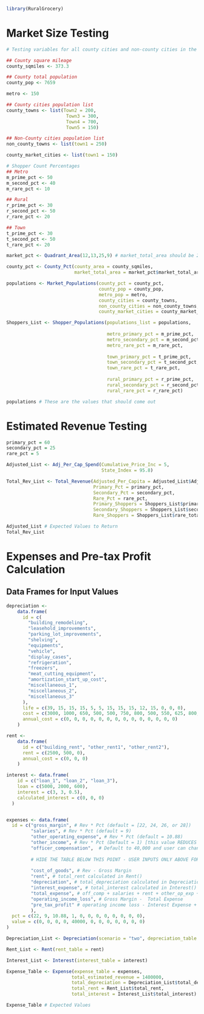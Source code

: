 
```r
library(RuralGrocery)
```

# Market Size Testing
```r
# Testing variables for all county cities and non-county cities in the market area

## County square mileage
county_sqmiles <- 373.3

## County total population
county_pop <- 7659

metro <- 150

## County cities population list
county_towns <- list(Town2 = 200,
                      Town3 = 300,
                      Town4 = 700,
                      Town5 = 150)

## Non-County cities population list
non_county_towns <- list(town1 = 250)

county_market_cities <- list(town1 = 150)

# Shopper Count Percentages
## Metro
m_prime_pct <- 50
m_second_pct <- 40
m_rare_pct <- 10

## Rural
r_prime_pct <- 30
r_second_pct <- 50
r_rare_pct <- 20

## Town
t_prime_pct <- 30
t_second_pct <- 50
t_rare_pct <- 20

```

```r
market_pct <- Quadrant_Area(12,13,25,9) # market_total_area should be 200

county_pct <- County_Pct(county_area = county_sqmiles, 
                         market_total_area = market_pct$market_total_area) # Should equal to .536

populations <- Market_Populations(county_pct = county_pct,
                                  county_pop = county_pop,
                                  metro_pop = metro, 
                                  county_cities = county_towns, 
                                  non_county_cities = non_county_towns,
                                  county_market_cities = county_market_cities) 

Shoppers_List <- Shopper_Populations(populations_list = populations, 
                                     
                                     metro_primary_pct = m_prime_pct, 
                                     metro_secondary_pct = m_second_pct, 
                                     metro_rare_pct = m_rare_pct,
                                     
                                     town_primary_pct = t_prime_pct, 
                                     town_secondary_pct = t_second_pct, 
                                     town_rare_pct = t_rare_pct,
                                     
                                     rural_primary_pct = r_prime_pct, 
                                     rural_secondary_pct = r_second_pct, 
                                     rural_rare_pct = r_rare_pct)
```

```r
populations # These are the values that should come out
```

# Estimated Revenue Testing

```r
primary_pct = 60
secondary_pct = 25
rare_pct = 5
```


```r
Adjusted_List <- Adj_Per_Cap_Spend(Cumulative_Price_Inc = 5, 
                                   State_Index = 95.8)

Total_Rev_List <- Total_Revenue(Adjusted_Per_Capita = Adjusted_List$Adjusted_CPI_State,
                                Primary_Pct = primary_pct,
                                Secondary_Pct = secondary_pct,
                                Rare_Pct = rare_pct, 
                                Primary_Shoppers = Shoppers_List$primary_total,
                                Secondary_Shoppers = Shoppers_List$secondary_total,
                                Rare_Shoppers = Shoppers_List$rare_total)
```

```r
Adjusted_List # Expected Values to Return
Total_Rev_List
```

# Expenses and Pre-tax Profit Calculation
## Data Frames for Input Values
```r
depreciation <-
    data.frame(
      id = c(
        "building_remodeling",
        "leasehold_improvements",
        "parking_lot_improvements",
        "shelving",
        "equipments",
        "vehicle",
        "display_cases",
        "refrigeration",
        "freezers",
        "meat_cutting_equipment",
        "amortization_start_up_cost",
        "miscellaneous_1",
        "miscellaneous_2",
        "miscellaneous_3"
      ),
      life = c(39, 15, 15, 15, 5, 5, 15, 15, 15, 12, 15, 0, 0, 0),
      cost = c(3000, 1000, 650, 500, 500, 750, 800, 500, 550, 625, 800, 0, 0, 0),
      annual_cost = c(0, 0, 0, 0, 0, 0, 0, 0, 0, 0, 0, 0, 0, 0)
    )

rent <-
    data.frame(
      id = c("building_rent", "other_rent1", "other_rent2"),
      rent = c(2500, 500, 0),
      annual_cost = c(0, 0, 0)
    )

interest <- data.frame(
    id = c("loan_1", "loan_2", "loan_3"),
    loan = c(5000, 2000, 600),
    interest = c(3, 3, 0.5),
    calculated_interest = c(0, 0, 0)
  )


expenses <- data.frame(
  id = c("gross_margin", # Rev * Pct (default = [22, 24, 26, or 28])
         "salaries", # Rev * Pct (default = 9)
         "other_operating_expense", # Rev * Pct (default = 10.88)
         "other_income", # Rev * Pct (Default = 1) [this value REDUCES expense]
         "officer_compensation",  # Default to 40,000 and user can change this value
         
         # HIDE THE TABLE BELOW THIS POINT - USER INPUTS ONLY ABOVE FOR `PCT` COLUMN #
         
         "cost_of_goods", # Rev - Gross Margin 
         "rent", # total_rent calculated in Rent()
         "depreciation", # total_depreciation calculated in Depreciation()
         "interest_expense", # total_interest calculated in Interest()
         "total_expense", # off_comp + salaries + rent + other_op_exp + depreciation
         "operating_income_loss", # Gross Margin -  Total Expense
         "pre_tax_profit" # operating income loss - Interest Expense + Other Income
         ),
  pct = c(22, 9, 10.88, 1, 0, 0, 0, 0, 0, 0, 0, 0),
  value = c(0, 0, 0, 0, 40000, 0, 0, 0, 0, 0, 0, 0)
)
```

```r
Depreciation_List <- Depreciation(scenario = "two", depreciation_table = depreciation)

Rent_List <- Rent(rent_table = rent)

Interest_List <- Interest(interest_table = interest)

Expense_Table <- Expense(expense_table = expenses, 
                        total_estimated_revenue = 1400000,
                        total_depreciation = Depreciation_List$total_depreciation, 
                        total_rent = Rent_List$total_rent,
                        total_interest = Interest_List$total_interest)

```

```r
Expense_Table # Expected Values
```

